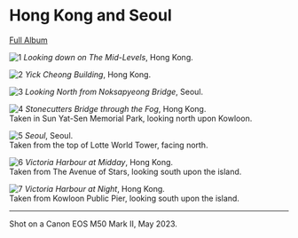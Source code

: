 # Hong Kong and Seoul

[Full Album](https://adobe.ly/3OM6guU)

![1](/photos/asia/IMG_0026.jpg)
_Looking down on The Mid-Levels_, Hong Kong.

![2](/photos/asia/IMG_0075.jpg)
_Yick Cheong Building_, Hong Kong.

![3](/photos/asia/IMG_0085.jpg)
_Looking North from Noksapyeong Bridge_, Seoul.

![4](/photos/asia/IMG_0048.jpg)
_Stonecutters Bridge through the Fog_, Hong Kong.  
Taken in Sun Yat-Sen Memorial Park, looking north upon Kowloon.

![5](/photos/asia/IMG_0127.jpg)
_Seoul_, Seoul.  
Taken from the top of Lotte World Tower, facing north.

![6](/photos/asia/IMG_0061.jpg)
_Victoria Harbour at Midday_, Hong Kong.  
Taken from The Avenue of Stars, looking south upon the island.

![7](/photos/asia/IMG_0054.jpg)
_Victoria Harbour at Night_, Hong Kong.  
Taken from Kowloon Public Pier, looking south upon the island.

---

Shot on a Canon EOS M50 Mark II, May 2023.
